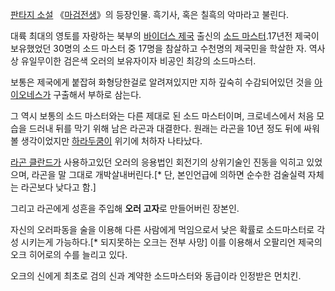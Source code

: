 [[판타지 소설]] 《[[마검전생]]》의 등장인물. 흑기사, 혹은 칠흑의 악마라고 불린다.

대륙 최대의 영토를 자랑하는 북부의 [[바이더스 제국]] 출신의 [[소드 마스터]].17년전 제국이 보유했었던 30명의 소드 마스터 중 17명을 참살하고 수천명의 제국민을 학살한 자. 역사상 유일무이한 검은색 오러의 보유자이자 비공인 최강의 소드마스터.

보통은 제국에게 붙잡혀 화형당한걸로 알려져있지만 지하 깊숙히 수감되어있던 것을 [[아이오네스]]가 구출해서 부하로 삼는다.

그 역시 보통의 소드 마스터와는 다른 제대로 된 소드 마스터이며, 크로네스에서 처음 모습을 드러내 뒤를 막기 위해 남은 라곤과 대결한다. 원래는 라곤을 10년 정도 뒤에 싸워볼 생각이었지만 [[하라두쿰]]이 위기에 처하자 나타났다.

[[라곤 클란드]]가 사용하고있던 오러의 응용법인 회전기의 상위기술인 진동을 익히고 있었으며, 라곤을 말 그대로 개박살내버린다.[* 단, 본인언급에 의하면 순수한 검술실력 자체는 라곤보다 낮다고 함.]

그리고 라곤에게 성흔을 주입해 '''오러 고자'''로 만들어버린 장본인.

자신의 오러파동을 술을 이용해 다른 사람에게 먹임으로서 낮은 확률로 소드마스터로 각성 시키는게 가능하다.[* 되지못하는 오크는 전부 사망] 이를 이용해서 오팔리언 제국의 오크 히어로의 수를 늘리고 있다.

오크의 신에게 최초로 검의 신과 계약한 소드마스터와 동급이라 인정받은 먼치킨.
